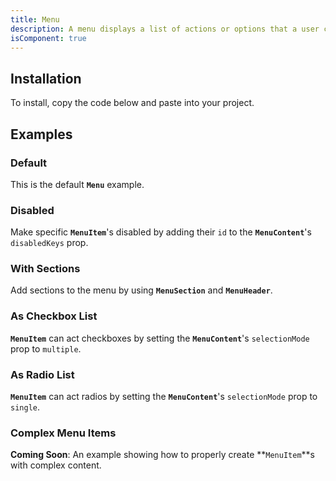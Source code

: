 ```yaml
---
title: Menu
description: A menu displays a list of actions or options that a user can choose.
isComponent: true
---
```


## Installation

To install, copy the code below and paste into your project.

<ComponentSource src="../../packages/ui/src/Menu.tsx" />

## Examples

### Default

This is the default **`Menu`** example.

<ComponentExample name="Menu" story="default" />

### Disabled

Make specific **`MenuItem`**'s disabled by adding their `id` to the **`MenuContent`**'s `disabledKeys` prop.

<ComponentExample name="Menu" story="disabled" />

### With Sections

Add sections to the menu by using **`MenuSection`** and **`MenuHeader`**.

<ComponentExample name="Menu" story="with-sections" />

### As Checkbox List

**`MenuItem`** can act checkboxes by setting the **`MenuContent`**'s `selectionMode` prop to `multiple`.

<ComponentExample name="Menu" story="as-checkbox" />

### As Radio List

**`MenuItem`** can act radios by setting the **`MenuContent`**'s `selectionMode` prop to `single`.

<ComponentExample name="Menu" story="as-radio" />

### Complex Menu Items

**Coming Soon**: An example showing how to properly create **`MenuItem`**s with complex content.
